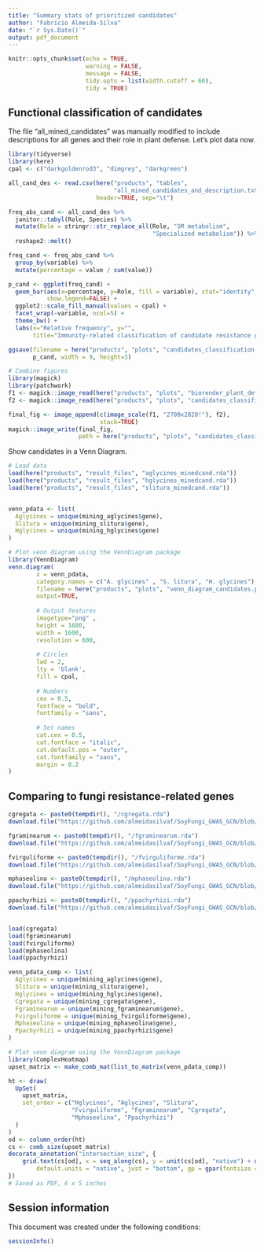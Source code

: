 ```yaml
---
title: "Summary stats of prioritized candidates"
author: "Fabrício Almeida-Silva"
date: "`r Sys.Date()`"
output: pdf_document
---
```


```r
knitr::opts_chunk$set(echo = TRUE,
                      warning = FALSE, 
                      message = FALSE,
                      tidy.opts = list(width.cutoff = 60),
                      tidy = TRUE)
```

## Functional classification of candidates

The file "all_mined_candidates" was manually modified to include descriptions for all genes and their role in plant defense. Let's plot data now.

```r
library(tidyverse)
library(here)
cpal <- c("darkgoldenrod3", "dimgrey", "darkgreen")

all_cand_des <- read.csv(here("products", "tables",
                              "all_mined_candidates_and_description.txt"),
                         header=TRUE, sep="\t")

freq_abs_cand <- all_cand_des %>%
  janitor::tabyl(Role, Species) %>%
  mutate(Role = stringr::str_replace_all(Role, "SM metabolism", 
                                         "Specialized metabolism")) %>%
  reshape2::melt()

freq_cand <- freq_abs_cand %>%
  group_by(variable) %>%
  mutate(percentage = value / sum(value))

p_cand <- ggplot(freq_cand) +
  geom_bar(aes(x=percentage, y=Role, fill = variable), stat="identity",
           show.legend=FALSE) +
  ggplot2::scale_fill_manual(values = cpal) +
  facet_wrap(~variable, ncol=5) +
  theme_bw() +
  labs(x="Relative frequency", y="",
       title="Immunity-related classification of candidate resistance genes per species")

ggsave(filename = here("products", "plots", "candidates_classification.png"),
       p_cand, width = 9, height=3)

# Combine figures
library(magick)
library(patchwork)
f1 <- magick::image_read(here("products", "plots", "biorender_plant_defense_to_pests.png"))
f2 <- magick::image_read(here("products", "plots", "candidates_classification.png"))

final_fig <- image_append(c(image_scale(f1, "2700x2020!"), f2), 
                          stack=TRUE)
magick::image_write(final_fig, 
                    path = here("products", "plots", "candidates_classification_final.png"))
```

Show candidates in a Venn Diagram.

```r
# Load data
load(here("products", "result_files", "aglycines_minedcand.rda"))
load(here("products", "result_files", "hglycines_minedcand.rda"))
load(here("products", "result_files", "slitura_minedcand.rda"))


venn_pdata <- list(
  Aglycines = unique(mining_aglycines$gene),
  Slitura = unique(mining_slitura$gene),
  Hglycines = unique(mining_hglycines$gene)
)

# Plot venn diagram using the VennDiagram package
library(VennDiagram)
venn.diagram(
        x = venn_pdata,
        category.names = c("A. glycines" , "S. litura", "H. glycines"),
        filename = here("products", "plots", "venn_diagram_candidates.png"),
        output=TRUE,
        
        # Output features
        imagetype="png" ,
        height = 1600, 
        width = 1600, 
        resolution = 600,
        
        # Circles
        lwd = 2,
        lty = 'blank',
        fill = cpal,
        
        # Numbers
        cex = 0.5,
        fontface = "bold",
        fontfamily = "sans",
        
        # Set names
        cat.cex = 0.5,
        cat.fontface = "italic",
        cat.default.pos = "outer",
        cat.fontfamily = "sans",
        margin = 0.2
)
```

## Comparing to fungi resistance-related genes

```r
cgregata <- paste0(tempdir(), "/cgregata.rda")
download.file("https://github.com/almeidasilvaf/SoyFungi_GWAS_GCN/blob/main/products/result_files/cgregata_minedcand.rda?raw=true", destfile = cgregata)

fgraminearum <- paste0(tempdir(), "/fgraminearum.rda")
download.file("https://github.com/almeidasilvaf/SoyFungi_GWAS_GCN/blob/main/products/result_files/fgraminearum_minedcand.rda?raw=true", destfile = fgraminearum)

fvirguliforme <- paste0(tempdir(), "/fvirguliforme.rda")
download.file("https://github.com/almeidasilvaf/SoyFungi_GWAS_GCN/blob/main/products/result_files/fvirguliforme_minedcand.rda?raw=true", destfile = fvirguliforme)

mphaseolina <- paste0(tempdir(), "/mphaseolina.rda")
download.file("https://github.com/almeidasilvaf/SoyFungi_GWAS_GCN/blob/main/products/result_files/mphaseolina_minedcand.rda?raw=true", destfile = mphaseolina)

ppachyrhizi <- paste0(tempdir(), "/ppachyrhizi.rda")
download.file("https://github.com/almeidasilvaf/SoyFungi_GWAS_GCN/blob/main/products/result_files/ppachyrhizi_minedcand.rda?raw=true", destfile = ppachyrhizi)


load(cgregata)
load(fgraminearum)
load(fvirguliforme)
load(mphaseolina)
load(ppachyrhizi)

venn_pdata_comp <- list(
  Aglycines = unique(mining_aglycines$gene),
  Slitura = unique(mining_slitura$gene),
  Hglycines = unique(mining_hglycines$gene),
  Cgregata = unique(mining_cgregata$gene),
  Fgraminearum = unique(mining_fgraminearum$gene),
  Fvirguliforme = unique(mining_fvirguliforme$gene),
  Mphaseolina = unique(mining_mphaseolina$gene),
  Ppachyrhizi = unique(mining_ppachyrhizi$gene)
)

# Plot venn diagram using the VennDiagram package
library(ComplexHeatmap)
upset_matrix <- make_comb_mat(list_to_matrix(venn_pdata_comp))

ht <- draw(
  UpSet(
    upset_matrix,
    set_order = c("Hglycines", "Aglycines", "Slitura",
                  "Fvirguliforme", "Fgraminearum", "Cgregata",
                  "Mphaseolina", "Ppachyrhizi")
  )
)
od <- column_order(ht)
cs <- comb_size(upset_matrix)
decorate_annotation("intersection_size", {
    grid.text(cs[od], x = seq_along(cs), y = unit(cs[od], "native") + unit(2, "pt"), 
        default.units = "native", just = "bottom", gp = gpar(fontsize = 8))
})
# Saved as PDF, 6 x 5 inches
```

## Session information

This document was created under the following conditions:

```r
sessionInfo()
```



